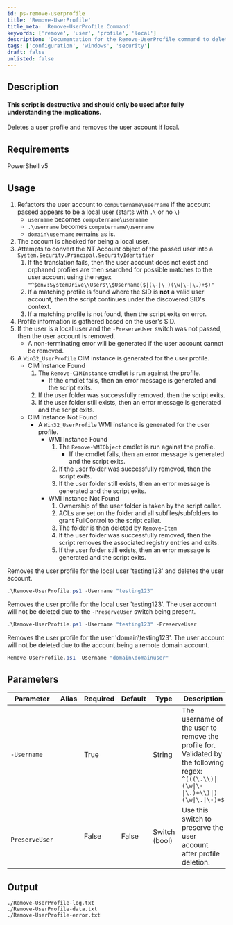 ```yaml
---
id: ps-remove-userprofile
title: 'Remove-UserProfile'
title_meta: 'Remove-UserProfile Command'
keywords: ['remove', 'user', 'profile', 'local']
description: 'Documentation for the Remove-UserProfile command to delete a user profile and remove the user account if local.'
tags: ['configuration', 'windows', 'security']
draft: false
unlisted: false
---
```

## Description
#### **This script is destructive and should only be used after fully understanding the implications.**

Deletes a user profile and removes the user account if local.

## Requirements
PowerShell v5

## Usage
1. Refactors the user account to `computername\username` if the account passed appears to be a local user (starts with `.\` or no `\`)
    - `username` becomes `computername\username`
    - `.\username` becomes `computername\username`
    - `domain\username` remains as is.
2. The account is checked for being a local user.
3. Attempts to convert the NT Account object of the passed user into a `System.Security.Principal.SecurityIdentifier`
    1. If the translation fails, then the user account does not exist and orphaned profiles are then searched for possible matches to the user account using the regex `"^$env:SystemDrive\\Users\\$Username($|(\-|\_)(\w|\-|\.)+$)"`
    2. If a matching profile is found where the SID is **not** a valid user account, then the script continues under the discovered SID's context.
    3. If a matching profile is not found, then the script exits on error.
4. Profile information is gathered based on the user's SID.
5. If the user is a local user and the `-PreserveUser` switch was not passed, then the user account is removed.
    - A non-terminating error will be generated if the user account cannot be removed.
6. A `Win32_UserProfile` CIM instance is generated for the user profile.
    - CIM Instance Found
        1. The `Remove-CIMInstance` cmdlet is run against the profile.
            - If the cmdlet fails, then an error message is generated and the script exits.
        2. If the user folder was successfully removed, then the script exits.
        3. If the user folder still exists, then an error message is generated and the script exits.
    - CIM Instance Not Found
        - A `Win32_UserProfile` WMI instance is generated for the user profile.
            - WMI Instance Found
                 1. The `Remove-WMIObject` cmdlet is run against the profile.
                    - If the cmdlet fails, then an error message is generated and the script exits.
                2. If the user folder was successfully removed, then the script exits.
                3. If the user folder still exists, then an error message is generated and the script exits.
            - WMI Instance Not Found
                1. Ownership of the user folder is taken by the script caller.
                2. ACLs are set on the folder and all subfiles/subfolders to grant FullControl to the script caller.
                3. The folder is then deleted by `Remove-Item`
                2. If the user folder was successfully removed, then the script removes the associated registry entries and exits.
                3. If the user folder still exists, then an error message is generated and the script exits.



Removes the user profile for the local user 'testing123' and deletes the user account.

```powershell
.\Remove-UserProfile.ps1 -Username "testing123"
```

Removes the user profile for the local user 'testing123'. The user account will not be deleted due to the `-PreserveUser` switch being present.

```powershell
.\Remove-UserProfile.ps1 -Username "testing123" -PreserveUser
```

Removes the user profile for the user 'domain\testing123'. The user account will not be deleted due to the account being a remote domain account.
```powershell
Remove-UserProfile.ps1 -Username "domain\domainuser"
```

## Parameters
| Parameter         | Alias | Required  | Default   | Type          | Description                               |
| ----------------- | ----- | --------- | --------- | ---------     | ----------------------------------------- |
| `-Username`       |       | True      |           | String        | The username of the user to remove the profile for. Validated by the following regex: `^(((\.\\)\|(\w\|\-\|\.)+\\)\|)(\w\|\.\|\-)+$`|
| `-PreserveUser`   |       | False     | False     | Switch (bool) | Use this switch to preserve the user account after profile deletion. |

## Output
    ./Remove-UserProfile-log.txt
    ./Remove-UserProfile-data.txt
    ./Remove-UserProfile-error.txt









